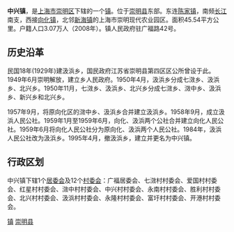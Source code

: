 {{中国乡级行政区|31/02/30/114/000}}

'''中兴镇'''，是[[上海市|上海市]][[崇明区|崇明区]]下辖的一个[[镇|镇]]。位于[[崇明县|崇明县]]东部。东连[[陈家镇|陈家镇]]，南频[[长江|长江]]南支，西接[[向化镇|向化镇]]，北邻[[新海镇|新海镇]]的上海市崇明现代农业园区。面积45.54平方公里。户籍人口3.07万人（2008年）。镇人民政府驻广福路42号。

== 历史沿革 ==
民国18年(1929年)建汲浜乡，国民政府江苏省崇明县第四区区公所曾设于此。1949年6月崇明解放，建立乡人民政府。1950年4月，汲浜乡分成七滧乡、汲浜乡、北兴乡。1950年11月，七滧乡、汲浜乡、北兴乡分成七滧乡、滧中乡、汲浜乡、新兴乡和北兴乡。

1957年9月，将原向化区的滧中乡、汲浜乡合并建立汲浜乡。1958年9月，成立汲浜人民公社。1959年1月至1959年6月，向化、汲浜两个公社合并建立向化人民公社。1959年6月将向化人民公社分为原向化、汲浜两个人民公社。1984年，汲浜人民公社改为汲浜乡。1995年4月，撤汲浜乡，建立并更名为中兴镇。

== 行政区划 ==
中兴镇下辖1个[[居民委员会|居委会]]及12个[[村民委员会|村委会]]：广福居委会、七滧村村委会、爱国村村委会、红星村村委会、滧中村村委会、中兴村村委会、永南村村委会、胜利村村委会、北兴村村委会、汲浜村村委会、永隆村村委会、富圩村村委会、开港村村委会。


{{PRC admin/navcat|31/02/30/113/000}}
{{SH-stub}}

[[Category:崇明区行政区划|镇]]
[[Category:上海乡镇|崇明县]]